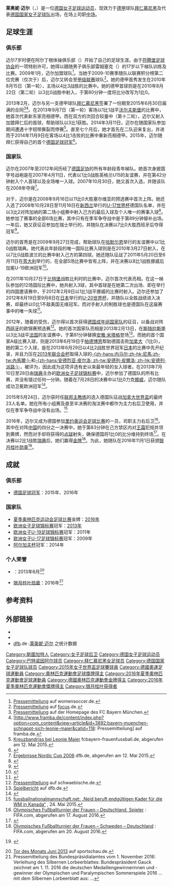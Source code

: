 {{noteTA|G1=football|G2=uefa|G3=德甲|G4=fcbayern}}
{{Infobox football biography
| name           = 莱奥妮·迈尔
| fullname       = {{lang|de|Leonie Maier}}
| image          = Leonie Maier DFB-Pokal Muenchen-7.jpg
| birth_date     = {{birth date and age|1992|9|29|df=y}}
| birth_place    = {{GER}}[[斯图加特|斯图加特]]
| height         = {{height|m=1.62}}
| position       = [[足球後衛|后卫]]
| currentclub    = [[拜仁慕尼黑_(女子足球)|拜仁慕尼黑]]
| clubnumber     = 20
| youthyears1    =  |youthclubs1 = TV阿尔丁根
| youthyears2    = {{0|0000}}–2009 |youthclubs2 = JSG雷姆塞克
| years1         = 2009–2010  |clubs1 = {{link-de|辛德尔芬根体能锻炼俱乐部|VfL Sindelfingen|VfL辛德尔芬根}} |caps1 = 31 |goals1 = 9
| years2         = 2010–2013  |clubs2 = {{link-de|巴特诺因阿尔07|SC 07 Bad Neuenahr}}  |caps2 = 65 |goals2 = 7
| years3         = 2013–      |clubs3 = [[拜仁慕尼黑_(女子足球)|拜仁慕尼黑]]  |caps3 = 52 |goals3 = 1
| years4         = 2014      |clubs4 = [[拜仁慕尼黑_(女子足球)|拜仁慕尼黑二队]]  |caps4 = 3 |goals4 = 1
| nationalyears1 = 2007 |nationalteam1 = {{link-de|德国15岁以下国家女子足球队|Deutsche Fußballnationalmannschaft (U-15-Juniorinnen)|德国U15}} |nationalcaps1 = 5 |nationalgoals1 = 2
| nationalyears2 = 2007–2008 |nationalteam2 = {{link-de|德国16岁以下国家女子足球队|Deutsche Fußballnationalmannschaft (U-16-Juniorinnen)|德国U16}} |nationalcaps2 = 7 |nationalgoals2 = 1
| nationalyears3 = 2008–2009 |nationalteam3 = {{link-de|德国17岁以下国家女子足球队|Deutsche Fußballnationalmannschaft (U-17-Juniorinnen)|德国U17}} |nationalcaps3 = 16 |nationalgoals3 = 3
| nationalyears4 = 2009–2011 |nationalteam4 = {{link-de|德国19岁以下国家女子足球队|Deutsche Fußballnationalmannschaft (U-19-Juniorinnen)|德国U19}} |nationalcaps4 = 19 |nationalgoals4 = 1
| nationalyears5 = 2010–2012      |nationalteam5 = {{link-de|德国20岁以下国家女子足球队|Deutsche Fußballnationalmannschaft (U-20-Juniorinnen)|德国U20}} |nationalcaps5 = 12 |nationalgoals5 = 3
| nationalyears6 = 2013–     |nationalteam6 = [[德国国家女子足球队|德国]] | nationalcaps6  = 51 | nationalgoals6 = 7
| pcupdate       = 2017-02-18
| ntupdate       = 2017-03-04
| medaltemplates =
{{MedalOlympic}}
{{MedalGold|[[2016年夏季奧林匹克運動會|2016年里约热内卢]]|[[2016年夏季奧林匹克運動會女子足球比賽|团队]]}}
}}
'''莱奥妮·迈尔'''（{{lang-de|Leonie Maier}}，{{bd|1992年|9月29日|catIdx=Maier, Leonie}}）是一位[[德国|德国]][[女子足球|女子足球运动员]]，现效力于[[德国女子足球甲级联赛|德甲]]球队[[拜仁慕尼黑_(女子足球)|拜仁慕尼黑]]及代表[[德国国家女子足球队|德国国家女子足球队]]出场，在场上司职[[中场|中场]]。

==足球生涯==
===俱乐部===
迈尔7岁时便在阿尔丁根体操俱乐部（{{lang|de|''TV Aldingen''}}）开始了自己的足球生涯。由于[[符腾堡足球协会|符腾堡足球协会]]的一项特别许可，她得以跟随男子俱乐部雷姆塞克（{{lang|de|''JSG Remseck''}}）的17岁以下梯队训练及比赛。2009年1月，迈尔加盟{{link-de|德国女子足球乙级联赛|2. Fußball-Bundesliga (Frauen)|乙级联赛}}球队{{link-de|辛德尔芬根体能锻炼俱乐部|VfL Sindelfingen|VfL辛德尔芬根}}<ref>[http://www.womensoccer.de/2009/01/23/leonie-maier-verstaerkt-vfl-sindelfingen/ Pressemitteilung] {{Wayback|url=http://www.womensoccer.de/2009/01/23/leonie-maier-verstaerkt-vfl-sindelfingen/ |date=20161126064233 }} auf womensoccer.de.</ref>。当她于2009-10赛季随队以联赛积分榜第二位完赛（仅次于{{link-de|拜耳勒沃库森 (女子足球)|Bayer 04 Leverkusen (Frauenfußball)|拜耳勒沃库森}}）后，迈尔又转会至[[德国女子足球甲级联赛|甲级联赛]]球队{{link-de|巴特诺因阿尔07|SC 07 Bad Neuenahr}}<ref>[http://www.focus.de/sport/fussball/bundesliga1/bundesliga-sc-bad-neuenahr-verpflichtet-maier_aid_520236.html Pressemitteilung] {{Wayback|url=http://www.focus.de/sport/fussball/bundesliga1/bundesliga-sc-bad-neuenahr-verpflichtet-maier_aid_520236.html |date=20200207054439 }} auf [[focus|focus]].de.</ref>。她的德甲首秀发生在2010年8月15日（第一轮），主场以4比3战胜{{link-de|埃森-舍讷贝克体育俱乐部|SGS Essen|埃森}}的比赛中。她的德甲首球则是在2010年8月22日（第二轮）以3比0战胜{{link-de|汉堡体育俱乐部 (女子足球)|Hamburger SV (Frauenfußball)|汉堡}}中射入，于第80分钟一度将比分改写为1比0。

2013年2月，迈尔与另一支德甲球队[[拜仁慕尼黑_(女子足球)|拜仁慕尼黑]]签署了一份期至2015年6月30日届满的合同<ref>[http://www.fcbayern-frauenfussball.de/news/FC+Bayern+verpflichtet+Nationalspielerin+Leonie+Maier+zur+neuen+Saison,page1,tid1,cid1,status1,2,22449.htm Pressemitteilung] {{Wayback|url=http://www.fcbayern-frauenfussball.de/news/FC+Bayern+verpflichtet+Nationalspielerin+Leonie+Maier+zur+neuen+Saison,page1,tid1,cid1,status1,2,22449.htm |date=20150518091959 }} auf der Homepage des FC Bayern München.</ref><ref>[http://www.framba.de/content/index.php?option=com_content&view=article&id=3892:bayern-muenchen-schnappt-sich-leonie-maier&catid=118: Pressemitteilung] {{webarchive|url=https://web.archive.org/web/20160304104455/http://www.framba.de/content/index.php?option=com_content&view=article&id=3892:bayern-muenchen-schnappt-sich-leonie-maier&catid=118: |date=2016-03-04 }} auf framba.de.</ref>。在2013年9月7日（第一轮）客场以1比1战平[[VfL沃尔夫斯堡_(女子足球)|沃尔夫斯堡]]的比赛中，她首次代表新东家亮相德甲。而在双方的次回合较量中（第十二轮），迈尔又射入加盟拜仁后的首球，帮助球队以3比1获胜。2014年3月11日，迈尔在随国家队参加{{link-de|2014年阿尔加夫杯|Algarve-Cup 2014|阿尔加夫杯}}期间遭遇十字韧带撕裂而停赛<ref>[http://www.fcbayern-frauenfussball.de/news/Kreuzbandriss+bei+Leonie+Maier,25172.htm Kreuzbandriss bei Leonie Maier] {{Wayback|url=http://www.fcbayern-frauenfussball.de/news/Kreuzbandriss+bei+Leonie+Maier,25172.htm |date=20150518092044 }} fcbayern-frauenfussball.de, abgerufen am 12. Mai 2015.</ref>。直至七个月后，她才首先在二队迎来复出，并进而于2014年11月9日在客场以4比1击败{{link-de|耶拿大学体育俱乐部 (女子足球)|FF USV Jena|耶拿大学}}的比赛中重新亮相德甲。2015年，迈尔随拜仁获得自己的首个[[德国足球冠军|德国足球冠军]]<ref name="Meister2015">{{cite web|publisher=FAZ|url=http://www.faz.net/aktuell/sport/fussball/fc-bayern-muenchen-holt-meistertitel-im-frauen-fussball-13585522.html|title=FC Bayern München holt Meistertitel im Frauenfussball|date=2015-05-10|accessdate=2015-05-11|archive-date=2019-08-16|archive-url=https://web.archive.org/web/20190816042102/https://www.faz.net/aktuell/sport/fussball/fc-bayern-muenchen-holt-meistertitel-im-frauen-fussball-13585522.html|dead-url=no}}</ref>。

===国家队===
迈尔在2007年至2012年间历经了[[德国足协|德国足协]]的所有年龄段青年梯队。她首次身披国字号战袍是在2007年4月11日，代表{{link-de|德国15岁以下国家女子足球队|Deutsche Fußballnationalmannschaft (U-15-Juniorinnen)|德国U15}}以1比0战胜英格兰U15的友谊赛，并在第42分钟射入个人首球以及全场唯一入球。2007年10月30日，她又首次入选{{link-de|德国16岁以下国家女子足球队|Deutsche Fußballnationalmannschaft (U-16-Juniorinnen)|德国U16}}，并随该队在2008年夺得{{link-de|北欧杯|Nordic Cup}}<ref>[http://www.dfb.de/index.php?id=507570 Ergebnisse Nordic Cup 2008] {{webarchive|url=https://web.archive.org/web/20110609000739/http://www.dfb.de/index.php?id=507570 |date=2011-06-09 }} dfb.de, abgerufen am 12. Mai 2015.</ref>。

对于{{link-de|德国17岁以下国家女子足球队|Deutsche Fußballnationalmannschaft (U-17-Juniorinnen)|德国U17}}，迈尔是在2008年9月16日以11比0大胜塞尔维亚的{{link-de|2009年欧洲女子U-17足球锦标赛|U-17-Fußball-Europameisterschaft der Frauen 2009}}预选赛中首次上阵。她还入选了2008年10月28日至11月16日在[[新西兰|新西兰]]举行的[[2008年國際足協女子U-17世界盃|U-17世界杯]]德国队名单，并在以3比2对阵加纳的第二场小组赛中射入己方的最后入球及个人唯一的赛事入球<ref>{{cite web|url=http://www.fifa.com/tournaments/archive/u17womensworldcup/newzealand2008/matches/round=249936/match=300052911/summary.html|title=Germans see off Ghana's challenge|publisher=FIFA|date=2008-11-01|accessdate=2017-03-03|archive-date=2017-03-03|archive-url=https://web.archive.org/web/20170303122943/http://www.fifa.com/tournaments/archive/u17womensworldcup/newzealand2008/matches/round=249936/match=300052911/summary.html|dead-url=yes}}</ref>。她参加了赛事的全部6场比赛，其中只有在季军争夺战中是于第89分钟替补{{link-de|安格丽娜·吕布克|Angelina Lübcke}}出场。一年后，她又获征召参加在瑞士举行的{{link-de|2009年欧洲女子U-17足球锦标赛|U-17-Fußball-Europameisterschaft der Frauen 2009|U-17欧锦赛}}，并随队在决赛以7比0大胜西班牙后夺得冠军<ref>{{cite web|url=http://www.rsssf.com/tablese/eur-women-u17-09.html|title=European Women U-17 Championship 2008-09|publisher=RSSSF|date=2010-09-17|accessdate=2017-03-03|archive-date=2016-03-04|archive-url=https://web.archive.org/web/20160304205010/http://www.rsssf.com/tablese/eur-women-u17-09.html|dead-url=no}}</ref>。

迈尔的{{link-de|德国19岁以下国家女子足球队|Deutsche Fußballnationalmannschaft (U-19-Juniorinnen)|德国U19青年队}}首秀是在2009年9月27日完成，帮助球队在[[哈默尔恩|哈默尔恩]]举行的友谊赛中以1比0战胜瑞典。她代表此年龄段的唯一国际比赛入球则是在2010年3月27日射入，在以7比0战胜波兰的比赛中射入己方的第四球。她还随队征战了2011年5月20日至6月11日在[[意大利|意大利]]举行的{{link-de|2011年欧洲女子U-19足球锦标赛|U-19-Fußball-Europameisterschaft der Frauen 2011|U-19欧锦赛}}，在全部5场比赛中皆有上阵，并在决赛以8比1战胜挪威后加冕U-19欧洲冠军<ref>{{cite web|url=http://www.uefa.com/womensunder19/matches/season=2011/round=2000097/match=2008046/postmatch/report/index.html#germany+eight+final|title=Germany overwhelm Norway to take U19 title|publisher=UEFA.com|date=2011-06-11|accessdate=2017-03-05|author=Richard Aikman|archive-date=2019-10-30|archive-url=https://web.archive.org/web/20191030134023/https://www.uefa.com/womensunder19/matches/season=2011/round=2000097/match=2008046/postmatch/report/index.html#germany+eight+final|dead-url=no}}</ref>。

在2011年10月27日于[[比特堡|比特堡]]战胜比利时的比赛中，迈尔首次代表{{link-de|德国20岁以下国家女子足球队|Deutsche Fußballnationalmannschaft (U-20-Juniorinnen)|德国U20青年队}}亮相。在这一梯队参加的12场国际比赛中，她共射入3球，其中首球是在她第二次出场、即在{{link-en|拉曼加|La Manga}}举行的四国邀请赛中，于2012年2月9日以1比1战平挪威的比赛时射入。迈尔还参加了2012年8月19日至9月8日在[[日本|日本]]举行的[[2012年國際足協女子U-20世界盃|U-20世界杯]]，并随队以全胜战绩进入决赛，却最终以0比1不敌美国无缘冠军。而对手{{link-de|基莉娅·奥海|Kealia Ohai}}射入的制胜球也是德国队在这届赛事中的唯一失球<ref>{{cite web|url=http://www.fifa.com/u20womensworldcup/news/y=2012/m=9/news=spirit-edges-german-power-japanese-finesse-1698323.html|title=US spirit edges German power, Japanese finesse|publisher=FIFA|date=2012-09-08|accessdate=2017-03-05|archive-date=2017-03-05|archive-url=https://web.archive.org/web/20170305194222/http://www.fifa.com/u20womensworldcup/news/y=2012/m=9/news=spirit-edges-german-power-japanese-finesse-1698323.html|dead-url=no}}</ref>。

2012年，随着{{link-de|路易莎·文辛|Luisa Wensing}}的受伤，迈尔得以首次获得[[德国国家女子足球队|德国成年组国家队]]的征召，以备战对阵[[西班牙国家女子足球队|西班牙]]的欧锦赛预选赛<ref>[http://www.schwaebische.de/sport/ueberregional/fussball_artikel,-Wensing-faellt-gegen-Spanien-aus-Maier-nachnominiert-_arid,5229959.html Pressemitteilung] {{Wayback|url=http://www.schwaebische.de/sport/ueberregional/fussball_artikel,-Wensing-faellt-gegen-Spanien-aus-Maier-nachnominiert-_arid,5229959.html |date=20160402065800 }} auf schwaebische.de.</ref>。她的首次国家队亮相是2013年2月13日，在[[斯特拉斯堡|斯特拉斯堡]]以3比3战平[[法国国家女子足球队|法国]]的友谊赛中，于第81分钟替换[[安雅·米塔格|安雅·米塔格]]登场<ref>[http://fanclub.dfb.de/index.php?id=92&data_params=aWQ9NTExODAzJmFtcDt0eF9kZmJuZXdzX3BpMVtzaG93VWlkXT00MDM2NiZhbXA7dHhfZGZibmV3c19waTRbY2F0XT0yNTMmYW1wO3R5cGU9NDQ1 Spielbericht] {{webarchive|url=https://web.archive.org/web/20131231000154/http://fanclub.dfb.de/index.php?id=92&data_params=aWQ9NTExODAzJmFtcDt0eF9kZmJuZXdzX3BpMVtzaG93VWlkXT00MDM2NiZhbXA7dHhfZGZibmV3c19waTRbY2F0XT0yNTMmYW1wO3R5cGU9NDQ1 |date=2013-12-31 }} auf dfb.de.</ref>。而她的首个国家A级比赛入球，则是2013年6月19日于[[帕德博恩|帕德博恩]]帮助德国击败[[加拿大國家女子足球隊|加拿大]]（1比0）。她的第二个入球，是在2013年6月29日以4比2战胜世界冠军[[日本国家女子足球队|日本]]的比赛中先开纪录，并且力压在[[2013年洲際國家盃|2013年联合会杯]]取得入球的[[内马尔|-{zh-hans:内马尔;zh-hk:尼馬;zh-tw:內馬爾;}-]]和[[安德烈亚·皮尔洛|-{zh-hans:安德烈亚·皮尔洛; zh-tw:安德列·皮爾洛; zh-hk:安德列·派路;}-]]，被评为{{link-de|当月最佳入球 (德国)|Tor des Monats|当月最佳入球}}，因此成为这项评选有史以来最年轻的女入球者。在2013年7月10日至28日由[[瑞典|瑞典]]主办的[[2013年歐洲女子足球國家盃|欧洲女子足球锦标赛]]中，迈尔参加了德国队的所有比赛，并没有错过任何一分钟。随着在7月28日的决赛中以1比0力克[[挪威国家女子足球队|挪威]]，迈尔随队成功卫冕欧洲冠军<ref>{{cite web|url=http://www.uefa.com/womenseuro/season=2013/matches/round=2000178/match=2011602/postmatch/report/index.html#germany+make|title=Angerer the hero as Germany make it six in a row|publisher=UEFA.com|date=2013-07-28|accessdate=2017-03-05|author=Chris Burke|archive-date=2013-08-29|archive-url=https://www.webcitation.org/6JEpnkhX0?url=http://www.uefa.com/womenseuro/season=2013/matches/round=2000178/match=2011602/postmatch/report/index.html#germany+make|dead-url=no}}</ref>。

2015年5月24日，迈尔获时任[[联邦主教练_(德国足协)|联邦主教练]]的{{link-de|西尔维娅·奈德|Silvia Neid}}选入德国队征战[[2015年國際足協女子世界盃|加拿大世界盃]]的最终23人名单。她在所有小组赛及直至半决赛的淘汰赛中都作为主力右后卫使用，并仅在季军争夺战中没有出场。<ref>[http://www.fussballnationalmannschaft.net/fussball-wm-2015-neid-beruft-endgueltigen-kader-fuer-wm-in-kanada-1237989.html fussballnationalmannschaft.net: „Neid beruft endgültigen Kader für die WM in Kanada“] {{Wayback|url=http://www.fussballnationalmannschaft.net/fussball-wm-2015-neid-beruft-endgueltigen-kader-fuer-wm-in-kanada-1237989.html |date=20210224174609 }}, 24. Mai 2015.</ref>

2016年，迈尔又成为德国参加[[2016年夏季奧林匹克運動會女子足球比賽|里约奥运会足球比赛]]的一员，司职主力右后卫<ref>[http://de.fifa.com/womensolympic/teams/team=1882879/players.html Olympisches Fußballturnier der Frauen – Deutschland, Spieler] {{Wayback|url=http://de.fifa.com/womensolympic/teams/team=1882879/players.html |date=20170813145242 }}: FIFA.com, abgerufen am 17. August 2016.</ref>。其中在对阵[[中国国家女子足球队|中国]]的四分之一决赛中，她于第83分钟在己方禁区内对[[王霜|王霜]]犯规并领到黄牌，然而对手却将获得的[[罚点球|点球]]射失，确保德国将1比0的比分维持到终场<ref>{{cite web|url=http://2016.163.com/16/0813/04/BUASKRP700050IF8.html#p=BUAQJUUT6TT00005|title=奥运-王珊珊染红王霜失点 女足0-1德国无缘4强|publisher=网易体育|date=2016-08-13|accessdate=2017-03-03|archive-date=2020-02-07|archive-url=https://web.archive.org/web/20200207054614/http://2016.163.com/16/0813/04/BUASKRP700050IF8.html#p=BUAQJUUT6TT00005|dead-url=no}}</ref>。在决赛以2比1战胜[[瑞典国家女子足球队|瑞典]]后，她们赢得[[金牌|金牌]]<ref>[http://de.fifa.com/womensolympic/matches/round=272271/match=300355312/index.html#nosticky Olympisches Fußballturnier der Frauen – Schweden – Deutschland] {{Wayback|url=http://de.fifa.com/womensolympic/matches/round=272271/match=300355312/index.html#nosticky |date=20170502005539 }}: FIFA.com, abgerufen am 20. August 2016.</ref>。为此，她随队在2016年11月1日获颁[[银月桂叶勋章|银月桂叶勋章]]<ref>{{Internetquelle |hrsg=Bundespräsidialamt |titel=Verleihung des Silbernen Lorbeerblattes |url=http://www.bundespraesident.de/SharedDocs/Berichte/DE/Joachim-Gauck/2016/11/161101-Silbernes-Lorbeerblatt.html |datum=2016-11-01 |zugriff=2016-11-15 }} {{Wayback|url=http://www.bundespraesident.de/SharedDocs/Berichte/DE/Joachim-Gauck/2016/11/161101-Silbernes-Lorbeerblatt.html |date=20161108065055 }}</ref>。

==成就==
===俱乐部===
* [[德国女子足球甲级联赛|德国足球冠军]]：2015年、2016年

===国家队===
* [[夏季奥林匹克运动会足球比赛|夏季奥林匹克运动会足球比赛]]金牌：[[2016年夏季奧林匹克運動會女子足球比賽|2016年]]
* [[欧洲女子足球锦标赛|欧洲女子足球锦标赛]]冠军：[[2013年歐洲女子足球國家盃|2013年]]
* [[欧洲女子U-19足球锦标赛|欧洲女子U-19足球锦标赛]]冠军：2011年
* [[欧洲女子U-17足球锦标赛|欧洲女子U-17足球锦标赛]]冠军：2009年
* [[阿尔加夫杯|阿尔加夫杯]]冠军：2014年

===个人荣誉===
* {{link-de|当月最佳入球 (德国)|Tor des Monats|当月最佳入球}}：2013年6月<ref>[http://www1.sportschau.de/sportschau_specials/tordesmonats/ Tor des Monats Juni 2013] {{Wayback|url=http://www1.sportschau.de/sportschau_specials/tordesmonats/ |date=20150316100502 }} auf sportschau.de.</ref>
* [[银月桂叶勋章|银月桂叶勋章]]：2016年<ref>Pressemitteilung des Bundespräsidialamtes vom 1. November 2016: Verleihung des Silbernen Lorbeerblattes: Bundespräsident Gauck zeichnet am 1. 11. 2016 die deutschen Medaillengewinnerinnen und -gewinner der Olympischen und Paralympischen Sommerspiele 2016 ... mit dem Silbernen Lorbeerblatt aus: ...</ref>

==参考资料==
{{reflist|2}}

== 外部链接 ==
{{commonscat|Leonie Maier}}
* {{Fussballdaten/Frauen|ID=maierleonie}}
* {{Wfb|leonie-maier}}
* [[德国足球协会|dfb]].de :[http://datencenter.dfb.de/profil/222537?historize_title=Alle+Spieler+des+Teams+Deutschland&historize_url=http%3A%2F%2Fwww.dfb.de%2Ffrauen-nationalmannschaft%2Fstatistik%2Falle-spielerinnen-von-a-bis-z%2F%3Fsort_by%3D%26sort_order%3D%26q%3DLeonie%2BMaier%26spieledb_path%3D%252Fteams%252F27385%252Fall_players%253Fq%253DLeonie%252520Maier%2526sort_by%253D%2526sort_order%253D 莱奥妮·迈尔] {{Wayback|url=http://datencenter.dfb.de/profil/222537?historize_title=Alle+Spieler+des+Teams+Deutschland&historize_url=http%3A%2F%2Fwww.dfb.de%2Ffrauen-nationalmannschaft%2Fstatistik%2Falle-spielerinnen-von-a-bis-z%2F%3Fsort_by%3D%26sort_order%3D%26q%3DLeonie%2BMaier%26spieledb_path%3D%252Fteams%252F27385%252Fall_players%253Fq%253DLeonie%252520Maier%2526sort_by%253D%2526sort_order%253D |date=20161203084136 }}之统计数据{{de}}

{{DEFAULTSORT:Maier Leonie}}
[[Category:斯圖加特人|Category:斯圖加特人]]
[[Category:女子足球后卫|Category:女子足球后卫]]
[[Category:德国女子足球运动员|Category:德国女子足球运动员]]
[[Category:巴特诺因阿尔球员|Category:巴特诺因阿尔球员]]
[[Category:拜仁慕尼黑女足球员|Category:拜仁慕尼黑女足球员]]
[[Category:德国国家女子足球队球员|Category:德国国家女子足球队球员]]
[[Category:2015年女子世界盃足球賽球員|Category:2015年女子世界盃足球賽球員]]
[[Category:德國奧運足球運動員|Category:德國奧運足球運動員]]
[[Category:奧林匹克運動會足球獎牌得主|Category:奧林匹克運動會足球獎牌得主]]
[[Category:2016年夏季奧林匹克運動會足球運動員|Category:2016年夏季奧林匹克運動會足球運動員]]
[[Category:德國奧林匹克運動會金牌得主|Category:德國奧林匹克運動會金牌得主]]
[[Category:2016年夏季奧林匹克運動會獎牌得主|Category:2016年夏季奧林匹克運動會獎牌得主]]
[[Category:银月桂叶获得者|Category:银月桂叶获得者]]